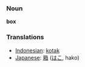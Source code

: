 === Noun ===

'''box'''

=== Translations ===
*[[Indonesian]]: [[kotak]]
*[[Japanese]]: [[箱]] ([[はこ]], hako)